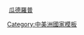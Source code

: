 [[File:Flag of Guadeloupe (local).svg|{{{1|25px}}}]] [[瓜德羅普足球代表隊|瓜德羅普]]<noinclude>[[Category:中美洲國家模板]]</noinclude>